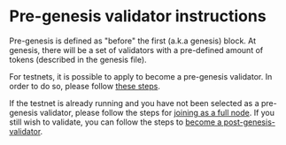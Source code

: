 # Pre-genesis validator instructions

Pre-genesis is defined as "before" the first (a.k.a genesis) block. 
At genesis, there will be a set of validators with a pre-defined amount of tokens (described in the genesis file).

For testnets, it is possible to apply to become a pre-genesis validator.
In order to do so, please follow [these steps](./genesis-validator-apply.mdx).

If the testnet is already running and you have not been selected as a pre-genesis validator, please follow the steps for [joining as a full node](../../operators/ledger/running-a-full-node.mdx). If you still wish to validate, you can follow the steps to [become a post-genesis-validator](./post-genesis-validator.mdx).
